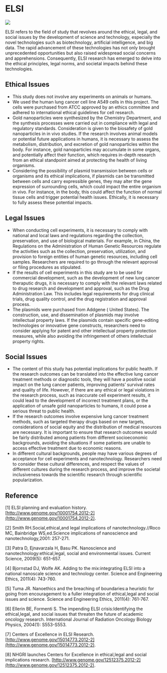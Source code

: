 
# ELSI

<HeadingWithTuntun title='What is ELSI?' mt={3}>
  <Image
    src='/tuntun/6.png'
    width={100}
    height={100}
    className='absolute -top-[6rem] right-4 mx-auto w-32 md:-top-[7rem] md:w-36 lg:-top-[8.5rem] lg:w-44'
  />
</HeadingWithTuntun>

ELSI refers to the field of study that revolves around the ethical, legal, and social issues by the development of science and technology, especially the novel technologies such as biotechnology, artificial intelligence, and big data. The rapid advancement of these technologies has not only brought unprecedented opportunities but also raised widespread social concerns and apprehensions. Consequently, ELSI research has emerged to delve into the ethical principles, legal norms, and societal impacts behind these technologies.

## Ethical Issues

- This study does not involve any experiments on animals or humans.
- We used the human lung cancer cell line A549 cells in this project. The cells were purchased from ATCC approved by an ethics committee and adhered to international ethical guidelines for cell research.
- Gold nanoparticles were synthesized by the Chemistry Department, and the synthesis processes were carried out in compliance with legal and regulatory standards. Consideration is given to the biosafety of gold nanoparticles in in vivo studies. If the research involves animal models or potential future applications in humans, it is necessary to assess the metabolism, distribution, and excretion of gold nanoparticles within the body. For instance, gold nanoparticles may accumulate in some organs, and potentially affect their function, which requires in-depth research from an ethical standpoint aimed at protecting the health of living organisms.
- Considering the possibility of plasmid transmission between cells or organisms and its ethical implications, if plasmids can be transmitted between cells and carry expressible genes, they may alter the gene expression of surrounding cells, which could impact the entire organism in vivo. For instance, in the body, this could affect the function of normal tissue cells and trigger potential health issues. Ethically, it is necessary to fully assess these potential impacts.

## Legal Issues

- When conducting cell experiments, it is necessary to comply with national and local laws and regulations regarding the collection, preservation, and use of biological materials. For example, in China, the Regulations on the Administration of Human Genetic Resources regulate the activities such as the collection, preservation, utilization, and provision to foreign entities of human genetic resources, including cell samples. Researchers are required to go through the relevant approval or filing procedures as stipulated.
- If the results of cell experiments in this study are to be used for commercial development, such as the development of new lung cancer theraputic drugs, it is necessary to comply with the relevant laws related to drug research and development and approval, such as the Drug Administration Law. This includes legal requirements for drug clinical trials, drug quality control, and the drug registration and approval process.
- The plasmids were purchased from Addgene ( United States). The construction, use, and dissemination of plasmids may involve intellectual property laws. If the plasmids contain specific gene-editing technologies or innovative gene constructs, researchers need to consider applying for patent and other intellectual property protection measures, while also avoiding the infringement of others intellectual property rights.

## Social Issues

- The content of this study has potential implications for public health. If the research outcomes can be translated into the effective lung cancer treatment methods or diagnostic tools, they will have a positive social impact on the lung cancer patients, improving patients’ survival rates and quality of life. However, if there are any ethical or legal violations in the research process, such as inaccurate cell experiment results, it could lead to the development of incorrect treatment plans, or the application of unsafe gold nanoparticles to humans, it could pose a serious threat to public health.
- If the research outcomes involve expensive lung cancer treatment methods, such as targeted therapy drugs based on new targets, considerations of social equity and the distribution of medical resources are necessary. It is important to ensure that research outcomes would be fairly distributed among patients from different socioeconomic backgrounds, avoiding the situations if some patients are unable to access effective treatment due to economic reasons.
- In different cultural backgrounds, people may have various degrees of acceptance for cell experiments and nanotechnology. Researchers need to consider these cultural differences, and respect the values of different cultures during the research process, and improve the societal inclusiveness towards the scientific research through scientific popularization.

## Reference

[1] ELSI planning and evaluation history. [http://www.genome.gov/10001754.2012-2](http://www.genome.gov/10001754.2012-2).

[2] Smith RH.Social,ethical,and legal implications of nanotechnology.//Roco MC, Bainbridge WS,ed.Science implications of nanoscience and nanotechnology,2001: 257-271.

[3] Patra D, Ejnavarzala H, Basu PK. Nanoscience and nanotechnology:ethical,legal, social and environmental issues. Current Science, 2009(5): 651-657.

[4] Bjornstad DJ, Wolfe AK. Adding to the mix:integrating ELSI into a national nanoscale science and technology center. Science and Engineering Ethics, 2011(4): 743-760.

[5] Tuma JR. Nanoethics and the breaching of boundaries:a heuristic for going from encouragement to a fuller integration of ethical,legal and social issues and science. Science and Engineering Ethics, 2011(4): 761-767.

[6] Ellerin BE, Formenti S. The impending ELSI crisis:Identifying the ethical,legal, and social issues that threaten the future of academic oncology research. International Journal of Radiation Oncology Biology Physics, 2004(1): S553-S553.

[7] Centers of Excellence in ELSI Research. [http://www.genome.gov/15014773.2012-2](http://www.genome.gov/15014773.2012-2).

[8] NHGRI launches Centers for Excellence in ethical,legal and social implications research. [http://www.genome.gov/12512375.2012-2](http://www.genome.gov/12512375.2012-2).
